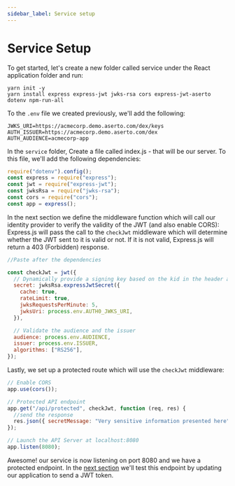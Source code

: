 ```yaml
---
sidebar_label: Service setup
---
```


# Service Setup

To get started, let's create a new folder called service under the React application folder and run:

```
yarn init -y
yarn install express express-jwt jwks-rsa cors express-jwt-aserto dotenv npm-run-all
```

To the `.env` file we created previously, we'll add the following:

```
JWKS_URI=https://acmecorp.demo.aserto.com/dex/keys
AUTH_ISSUER=https://acmecorp.demo.aserto.com/dex
AUTH_AUDIENCE=acmecorp-app
```

In the `service` folder, Create a file called index.js - that will be our server. To this file, we'll add the following dependencies:

```javascript
require("dotenv").config();
const express = require("express");
const jwt = require("express-jwt");
const jwksRsa = require("jwks-rsa");
const cors = require("cors");
const app = express();
```

In the next section we define the middleware function which will call our identity provider to verify the validity of the JWT (and also enable CORS): Express.js will pass the call to the `checkJwt` middleware which will determine whether the JWT sent to it is valid or not. If it is not valid, Express.js will return a 403 (Forbidden) response.

```javascript
//Paste after the dependencies

const checkJwt = jwt({
  // Dynamically provide a signing key based on the kid in the header and the signing keys provided by the JWKS endpoint
  secret: jwksRsa.expressJwtSecret({
    cache: true,
    rateLimit: true,
    jwksRequestsPerMinute: 5,
    jwksUri: process.env.AUTH0_JWKS_URI,
  }),

  // Validate the audience and the issuer
  audience: process.env.AUDIENCE,
  issuer: process.env.ISSUER,
  algorithms: ["RS256"],
});
```

Lastly, we set up a protected route which will use the `checkJwt` middleware:

```javascript
// Enable CORS
app.use(cors());

// Protected API endpoint
app.get("/api/protected", checkJwt, function (req, res) {
  //send the response
  res.json({ secretMessage: "Very sensitive information presented here" });
});

// Launch the API Server at localhost:8080
app.listen(8080);
```

Awesome! our service is now listening on port 8080 and we have a protected endpoint. In the [next section](update-the-application) we'll test this endpoint by updating our application to send a JWT token.
